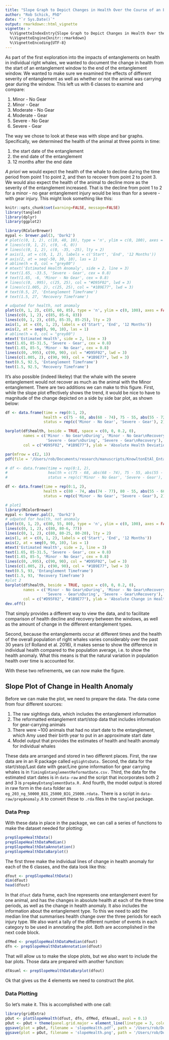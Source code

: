 ```yaml
---
title: "Slope Graph to Depict Changes in Health Over the Course of an Entanglement"
author: "Rob Schick, PhD"
date: "`r Sys.Date()`"
output: rmarkdown::html_vignette
vignette: >
  %\VignetteIndexEntry{Slope Graph to Depict Changes in Health Over the Course of an Entanglement}
  %\VignetteEngine{knitr::rmarkdown}
  %\VignetteEncoding{UTF-8}
---
```


As part of the first exploration into the impacts of entanglements on health in individual right whales, we wanted to document the change in health from the start of an entanglement window to the end of the entanglement window. We wanted to make sure we examined the effects of different severity of entanglement as well as whether or not the animal was carrying gear during the window. This left us with 6 classes to examine and compare:

1. Minor - No Gear
2. Minor - Gear
3. Moderate - No Gear
4. Moderate - Gear
5. Severe - No Gear
6. Severe - Gear

The way we chose to look at these was with slope and bar graphs. Specifically, we determined the health of the animal at three points in time: 

1. the start date of the entanglement
2. the end date of the entanglement
3. 12 months after the end date

_A priori_ we would expect the health of the whale to decline during the time period from point 1 to point 2, and then to recover from point 2 to point 3. We would also expect the health of the animal to decline more as the severity of the entanglement increased. That is the decline from point 1 to 2 for a minor - no gear entanglement injury would be less than for a severe - with gear injury. This might look something like this:

```r
knitr::opts_chunk$set(warning=FALSE, message=FALSE)
library(tangled)
library(dplyr)
library(ggplot2)
```


```r
library(RColorBrewer)
mypal <- brewer.pal(3, 'Dark2')
# plot(c(0, 1, 2), c(10, 40, 10), type = 'n', ylim = c(0, 100), axes = FALSE, ann = FALSE)
# lines(c(0, 1, 2), c(0, -6, 0))
# lines(c(0, 1, 2), c(0, -35, -25), lty = 2)
# axis(1, at = c(0, 1, 2), labels = c('Start', 'End', '12 Months'))
# axis(2, at = seq(-50, 30, 10), las = 1)
# abline(h = 0, col = "grey80")
# mtext('Estimated Health Anomaly', side = 2, line = 3)
# text(1.65, -33.5, 'Severe - Gear', cex = 0.8)
# text(1.65, -6, 'Minor - No Gear', cex = 0.8)
# lines(c(0, .995), c(25, 25), col = "#D95F02", lwd = 3)
# lines(c(1.005, 2), c(25, 25), col = "#1B9E77", lwd = 3)
# text(0.5, 27, 'Entanglement Timeframe')
# text(1.5, 27, 'Recovery Timeframe')

# udpated for health, not anomaly
plot(c(0, 1, 2), c(85, 60, 85), type = 'n', ylim = c(0, 100), axes = FALSE, ann = FALSE)
lines(c(0, 1, 2), c(85, 85-6, 83))
lines(c(0, 1, 2), c(85, 85-35, 85-25), lty = 2)
axis(1, at = c(0, 1, 2), labels = c('Start', 'End', '12 Months'))
axis(2, at = seq(0, 90, 10), las = 1)
# abline(h = 0, col = "grey80")
mtext('Estimated Health', side = 2, line = 3)
text(1.65, 85-31.5, 'Severe - Gear', cex = 0.8)
text(1.65, 85-5, 'Minor - No Gear', cex = 0.8)
lines(c(0, .995), c(90, 90), col = "#D95F02", lwd = 3)
lines(c(1.005, 2), c(90, 90), col = "#1B9E77", lwd = 3)
text(0.5, 92.5, 'Entanglement Timeframe')
text(1.5, 92.5, 'Recovery Timeframe')
```
 
It's also possible (indeed likeley) that the whale with the severe entanglement would not recover as much as the animal with the Minor entanglement. There are two additions we can make to this figure. First, while the slope plot effectively shows the trend, it would be nice to have to magnitude of the change depicted on a side by side bar plot, as shown below:

```r
df <- data.frame(time = rep(0:1, 2), 
                 health = c(75 - 68, abs(68 - 74), 75 - 55, abs(55 - 72)), 
                 status = rep(c('Minor - No Gear', 'Severe - Gear'), 2))

barplot(df$health, beside = TRUE, space = c(0, 0, 0.2, 0), 
        names = c('Minor - No Gear\nDuring', 'Minor - No Gear\nRecovery', 
                  'Severe - Gear\nDuring', 'Severe - Gear\nRecovery'),
        col = c("#D95F02", "#1B9E77"), ylab = 'Absolute Health Deviation', border = NA)
```

```r
par(mfrow = c(2, 1))
pdf(file = '/Users/rob/Documents/research/manuscripts/KnowltonEtAl_Entanglement/images/slopeHealthExplainer.pdf', width = 9, height = 6)

# df <- data.frame(time = rep(0:1, 2), 
#                  health = c(75 - 68, abs(68 - 74), 75 - 55, abs(55 - 72)), 
#                  status = rep(c('Minor - No Gear', 'Severe - Gear'), 2))

df <- data.frame(time = rep(0:1, 2), 
                 health = c(80 - 74, abs(74 - 77), 80 - 55, abs(55 - 60)), 
                 status = rep(c('Minor - No Gear', 'Severe - Gear'), 2))

# plot1
library(RColorBrewer)
mypal <- brewer.pal(3, 'Dark2')
# udpated for health, not anomaly
plot(c(0, 1, 2), c(80, 55, 80), type = 'n', ylim = c(0, 100), axes = FALSE, ann = FALSE)
lines(c(0, 1, 2), c(80, 80-6, 77))
lines(c(0, 1, 2), c(80, 80-25, 80-20), lty = 2)
axis(1, at = c(0, 1, 2), labels = c('Start', 'End', '12 Months'))
axis(2, at = seq(0, 90, 10), las = 1)
mtext('Estimated Health', side = 2, line = 3)
text(1.65, 85-31.5, 'Severe - Gear', cex = 0.8)
text(1.65, 85-5, 'Minor - No Gear', cex = 0.8)
lines(c(0, .995), c(90, 90), col = "#D95F02", lwd = 3)
lines(c(1.005, 2), c(90, 90), col = "#1B9E77", lwd = 3)
text(0.5, 93, 'Entanglement Timeframe')
text(1.5, 93, 'Recovery Timeframe')
#plot 2
barplot(df$health, beside = TRUE, space = c(0, 0, 0.2, 0), 
        names = c('Minor - No Gear\nDuring', 'Minor - No Gear\nRecovery', 
                  'Severe - Gear\nDuring', 'Severe - Gear\nRecovery'),
        col = c("#D95F02", "#1B9E77"), ylab = 'Absolute Change in Health', border = NA)
dev.off()
```

That simply provides a different way to view the data, and to facilitate comparison of health decline and recovery between the windows, as well as the amount of change in the different entanglement types.

Second, because the entanglements occur at different times and the health of the overall population of right whales varies considerably over the past 30 years (cf Rolland et al. 2016), it makes sense to show the difference in individual health compared to the population average, i.e. to show the health anomaly. What this means is that the natural variation in population health over time is accounted for.

With these two refinements, we can now make the figure.

## Slope Plot of Change in Health Anomaly
Before we can make the plot, we need to prepare the data. The data come from four different sources:

1. The raw sightings data, which includes the entanglement information
2. The reformatted entanglement start/stop data that includes information for gear-carrying animals
3. There were ~100 animals that had no start date to the entanglement, which Amy used their birth year to put in an approximate start date
4. Model output that provides the estimates of health and health anomaly for individual whales

These data are arranged and stored in two different places. First, the raw data are in an R package called `egSightsData.` Second, the data for the start/stop/Last date with gear/Line gone information for gear carrying whales is in `TimingEntanglementReformatDate.csv.` Third, the data for the estimated start dates is in `data-raw` and the script that incorporates both 2 and 3 is `prepAmyEntanglementData.R.` And fourth, the model output is stored in raw form in the `data` folder as `eg_203_ng_50000_BIG_25000_BIG_25000.rdata.` There is a script in `data-raw/prepAnomaly.R` to convert these to `.rda` files in the `tangled` package.

### Data Prep
With these data in place in the package, we can call a series of functions to make the dataset needed for plotting:

```r
prepSlopeHealthData()
prepSlopeHealthDataMedian()
prepSlopeHealthDataAnnotation()
prepSlopeHealthDataBarplot()
```

The first three make the individual lines of change in health anomaly for each of the 6 classes, and the data look like this:

```r
dfout <- prepSlopeHealthData()
dim(dfout)
head(dfout)
```

In that `dfout` data frame, each line represents one entanglement event for one animal, and has the changes in absolute health at each of the three time periods, as well as the change in health anomaly. It also includes the information about the entanglement type. To this we need to add the median line that summarises health change over the three periods for each injury type. We also want a tally of the different number of events in each category to be used in annotating the plot. Both are accomplished in the next code block.

```r
dfMed <- prepSlopeHealthDataMedian(dfout)
dfn <- prepSlopeHealthDataAnnotation(dfout)
```

That will allow us to make the slope plots, but we also want to include the bar plots. Those data are prepared with another function:

```r
dfAsuml <- prepSlopeHealthDataBarplot(dfout)
```

Ok that gives us the 4 elements we need to construct the plot.

### Data Plotting
So let's make it. This is accomplished with one call:

```r
library(gridExtra)
pOut <- plotSlopeHealth(dfout, dfn, dfMed, dfAsuml, aval = 0.1)
pOut <- pOut + theme(panel.grid.major = element_line(linetype = 3, colour = gray(.15)))
ggsave(plot = pOut, filename = 'slopeHealth.pdf', path = '/Users/rob/Documents/research/manuscripts/KnowltonEtAl_Entanglement/images', device = 'pdf', width = 9, height = 6, units = 'in')
ggsave(plot = pOut, filename = 'slopeHealth.png', path = '/Users/rob/Documents/research/manuscripts/KnowltonEtAl_Entanglement/images', device = 'png', dpi = 300, width = 9, height = 6, units = 'in', scale = 1.5) # , scale = 0.8
```

